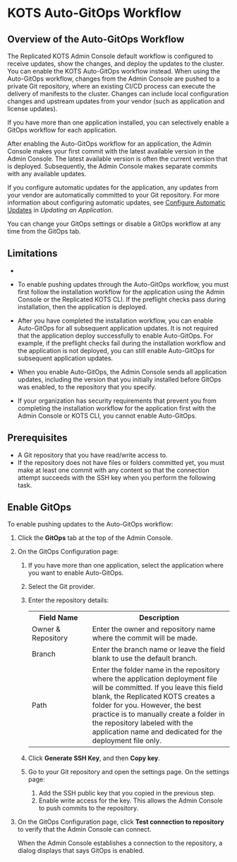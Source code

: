 
# KOTS Auto-GitOps Workflow

<GitOpsNotRecommended/>

## Overview of the Auto-GitOps Workflow

The Replicated KOTS Admin Console default workflow is configured to receive updates, show the changes, and deploy the updates to the cluster. You can enable the KOTS Auto-GitOps workflow instead. When using the Auto-GitOps workflow, changes from the Admin Console are pushed to a private Git repository, where an existing CI/CD process can execute the delivery of manifests to the cluster. Changes can include local configuration changes and upstream updates from your vendor (such as application and license updates).

If you have more than one application installed, you can selectively enable a GitOps workflow for each application.

After enabling the Auto-GitOps workflow for an application, the Admin Console makes your first commit with the latest available version in the Admin Console. The latest available version is often the current version that is deployed. Subsequently, the Admin Console makes separate commits with any available updates.

If you configure automatic updates for the application, any updates from your vendor are automatically committed to your Git repository. For more information about configuring automatic updates, see [Configure Automatic Updates](updating-apps#configure-automatic-updates) in _Updating an Application_.

You can change your GitOps settings or disable a GitOps workflow at any time from the GitOps tab.

## Limitations

- <GitOpsLimitation/>

- To enable pushing updates through the Auto-GitOps workflow, you must first follow the installation workflow for the application using the Admin Console or the Replicated KOTS CLI. If the preflight checks pass during installation, then the application is deployed.

- After you have completed the installation workflow, you can enable Auto-GitOps for all subsequent application updates. It is not required that the application deploy successfully to enable Auto-GitOps. For example, if the preflight checks fail during the installation workflow and the application is not deployed, you can still enable Auto-GitOps for subsequent application updates.

- When you enable Auto-GitOps, the Admin Console sends all application updates, including the version that you initially installed before GitOps was enabled, to the repository that you specify.

- If your organization has security requirements that prevent you from completing the installation workflow for the application first with the Admin Console or KOTS CLI, you cannot enable Auto-GitOps.

## Prerequisites

- A Git repository that you have read/write access to.
- If the repository does not have files or folders committed yet, you must make at least one commit with any content so that the connection attempt succeeds with the SSH key when you perform the following task.

## Enable GitOps

To enable pushing updates to the Auto-GitOps workflow:

1. Click the **GitOps** tab at the top of the Admin Console.

1. On the GitOps Configuration page:

    1. If you have more than one application, select the application where you want to enable Auto-GitOps.
    1. Select the Git provider.
    1. Enter the repository details:

       <table>
        <tr>
          <th width="30%">Field Name</th>
          <th width="70%">Description</th>
        </tr>
        <tr>
          <td>Owner & Repository</td>
          <td>Enter the owner and repository name where the commit will be made.</td>
        </tr>
        <tr>
          <td>Branch</td>
          <td>Enter the branch name or leave the field blank to use the default branch.</td>
        </tr>
        <tr>
          <td>Path</td>
          <td>Enter the folder name in the repository where the application deployment file will be committed. If you leave this field blank, the Replicated KOTS creates a folder for you. However, the best practice is to manually create a folder in the repository labeled with the application name and dedicated for the deployment file only.</td>
          </tr>
       </table>

    1. Click **Generate SSH Key**, and then **Copy key**.
    1. Go to your Git repository and open the settings page. On the settings page:
       1. Add the SSH public key that you copied in the previous step.
       1. Enable write access for the key. This allows the Admin Console to push commits to the repository.

1. On the GitOps Configuration page, click **Test connection to repository** to verify that the Admin Console can connect.

    When the Admin Console establishes a connection to the repository, a dialog displays that says GitOps is enabled.
